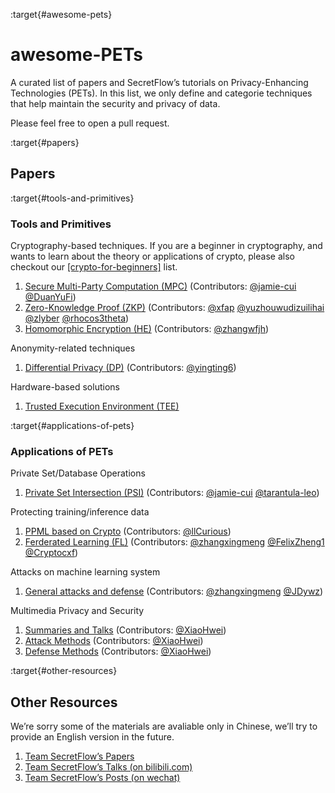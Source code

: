 :target{#awesome-pets}

# awesome-PETs

A curated list of papers and SecretFlow’s tutorials on Privacy-Enhancing Technologies (PETs). In this list, we only define and categorie techniques that help maintain the security and privacy of data.

Please feel free to open a pull request.

:target{#papers}

## Papers

:target{#tools-and-primitives}

### Tools and Primitives

Cryptography-based techniques. If you are a beginner in cryptography, and wants to learn about the theory or applications of crypto, please also checkout our [\[crypto-for-beginners\]](tutorials/crypto-beginner.mdx) list.

1. [Secure Multi-Party Computation (MPC)](papers/tools/mpc.mdx)  (Contributors: [@jamie-cui](https://www.github.com/jamie-cui) [@DuanYuFi](https://github.com/DuanYuFi))
2. [Zero-Knowledge Proof (ZKP)](papers/tools/zkp.mdx) (Contributors: [@xfap](https://www.github.com/xfap) [@yuzhouwudizuilihai](https://github.com/yuzhouwudizuilihai) [@zlyber](https://api.github.com/users/zlyber) [@rhocos3theta](https://github.com/rhocos3theta))
3. [Homomorphic Encryption (HE)](papers/tools/he.mdx) (Contributors: [@zhangwfjh](https://www.github.com/zhangwfjh))

Anonymity-related techniques

1. [Differential Privacy (DP)](papers/tools/dp.mdx) (Contributors: [@yingting6](https://www.github.com/yingting6))

Hardware-based solutions

1. [Trusted Execution Environment (TEE)](papers/tools/tee.mdx)

:target{#applications-of-pets}

### Applications of PETs

Private Set/Database Operations

1. [Private Set Intersection (PSI)](papers/applications/set/psi.mdx) (Contributors: [@jamie-cui](https://www.github.com/jamie-cui) [@tarantula-leo](https://www.github.com/tarantula-leo))

Protecting training/inference data

1. [PPML based on Crypto](papers/applications/ppml/ppml_crypto.mdx) (Contributors: [@llCurious](https://www.github.com/llCurious))
2. [Ferderated Learning (FL)](papers/applications/ppml/fl/fl.mdx) (Contributors: [@zhangxingmeng](https://www.github.com/zhangxingmeng) [@FelixZheng1](https://www.github.com/FelixZheng1) [@Cryptocxf](https://github.com/Cryptocxf))

Attacks on machine learning system

1. [General attacks and defense](papers/applications/aml/attack_defense.mdx) (Contributors: [@zhangxingmeng](https://www.github.com/zhangxingmeng) [@JDywz](https://github.com/JdYwz))

Multimedia Privacy and Security

1. [Summaries and Talks](papers/applications/multimedia/summary.mdx) (Contributors: [@XiaoHwei](https://www.github.com/XiaoHwei))
2. [Attack Methods](papers/applications/multimedia/attack.mdx) (Contributors: [@XiaoHwei](https://www.github.com/XiaoHwei))
3. [Defense Methods](papers/applications/multimedia/defense.mdx) (Contributors: [@XiaoHwei](https://www.github.com/XiaoHwei))

:target{#other-resources}

## Other Resources

We’re sorry some of the materials are avaliable only in Chinese, we’ll try to provide an English version in the future.

1. [Team SecretFlow’s Papers](papers/secretflow.mdx)
2. [Team SecretFlow’s Talks (on bilibili.com)](tutorials/talks.mdx)
3. [Team SecretFlow’s Posts (on wechat)](tutorials/posts.mdx)
